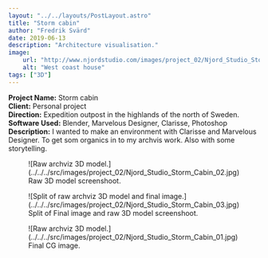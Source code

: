 ```yaml
---
layout: "../../layouts/PostLayout.astro"
title: "Storm cabin"
author: "Fredrik Svärd"
date: 2019-06-13
description: "Architecture visualisation."
image:
    url: "http://www.njordstudio.com/images/project_02/Njord_Studio_Storm_Cabin_01.jpg"
    alt: "West coast house"
tags: ["3D"]
---
```



<div class="post-details">
    <b>Project Name:</b> Storm cabin<br />
    <b>Client:</b> Personal project<br />
    <b>Direction:</b> Expedition outpost in the highlands of the north of Sweden.<br />
    <b>Software Used:</b> Blender, Marvelous Designer, Clarisse, Photoshop<br />
    <b>Description:</b> I wanted to make an environment with Clarisse and Marvelous Designer. To get som organics in to my archvis work. Also with some storytelling.<br />
</div>

<figure data-lightbox="true">
    ![Raw archviz 3D model.](../../../src/images/project_02/Njord_Studio_Storm_Cabin_02.jpg)
    <figcaption>Raw 3D model screenshoot.</figcaption>
</figure>

<figure data-lightbox="true">
    ![Split of raw archviz 3D model and final image.](../../../src/images/project_02/Njord_Studio_Storm_Cabin_03.jpg)
    <figcaption>Split of Final image and raw 3D model screenshoot.</figcaption>
</figure>

<figure data-lightbox="true">
    ![Raw archviz 3D model.](../../../src/images/project_02/Njord_Studio_Storm_Cabin_01.jpg)
    <figcaption>Final CG image.</figcaption>
</figure>